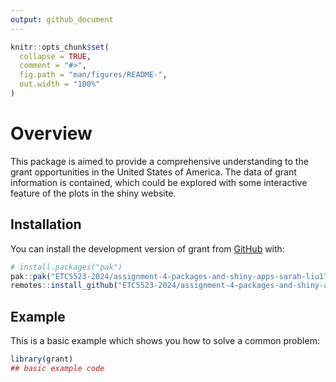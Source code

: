 ```yaml
---
output: github_document
---
```


<!-- README.md is generated from README.Rmd. Please edit that file -->

```r
knitr::opts_chunk$set(
  collapse = TRUE,
  comment = "#>",
  fig.path = "man/figures/README-",
  out.width = "100%"
)
```

# Overview

This package is aimed to provide a comprehensive understanding to the grant
opportunities in the United States of America. The data of grant information 
is contained, which could be explored with some interactive feature of the
plots in the shiny website.



## Installation

You can install the development version of grant from [GitHub](https://github.com/) with:

``` r
# install.packages("pak")
pak::pak("ETC5523-2024/assignment-4-packages-and-shiny-apps-sarah-liu17")
remotes::install_github("ETC5523-2024/assignment-4-packages-and-shiny-apps-sarah-liu17", subdir = "grant")
```

## Example

This is a basic example which shows you how to solve a common problem:

```r
library(grant)
## basic example code
```

